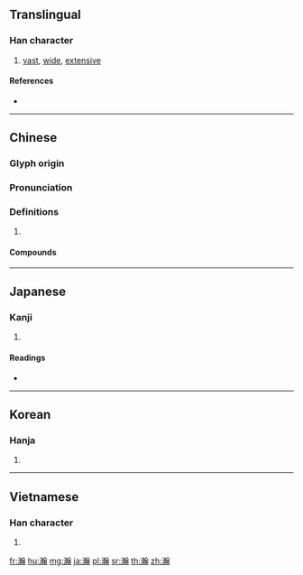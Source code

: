 ==Translingual==

===Han character===
{{Han char|rn=85|rad=水|as=16|sn=19|four=38127|canj=EJJM}}

# [[vast]], [[wide]], [[extensive]]

====References====
* {{Han ref|kx=0659.480|dkj=18652|dj=1069.230|hdz=31782.010|uh=701A|ud=28698|bh=C376|bd=50038}}

----

==Chinese==
{{zh-forms}}

===Glyph origin===
{{Han etym}}

===Pronunciation===
{{zh-pron
|m=hàn
|c=hon6
|mc=y
|oc=y
|cat=
}}

===Definitions===
{{zh-hanzi}}

# {{rfdef|zh}}

====Compounds====
{{zh-der|浩瀚|瀚海|瀚漠|瀚瀚}}

----

==Japanese==

===Kanji===
{{ja-kanji|grade=|rs=水16}}

# {{defn|lang=ja|sort=水16}}

====Readings====
* {{ja-readings|on=[[かん]] (kan)|kun=[[ひろい]] (hiroi)}}

----

==Korean==

===Hanja===
{{ko-hanja|hangeul=한|eumhun=|rv=han|mr=han|y=han}}

# {{defn|lang=ko|sort=水16}}

----

==Vietnamese==

===Han character===
{{vi-hantu|[[hãn]], [[hạn]]|rs=水16}}

# {{defn|lang=vi|sort=水16}}

[[fr:瀚]]
[[hu:瀚]]
[[mg:瀚]]
[[ja:瀚]]
[[pl:瀚]]
[[sr:瀚]]
[[th:瀚]]
[[zh:瀚]]